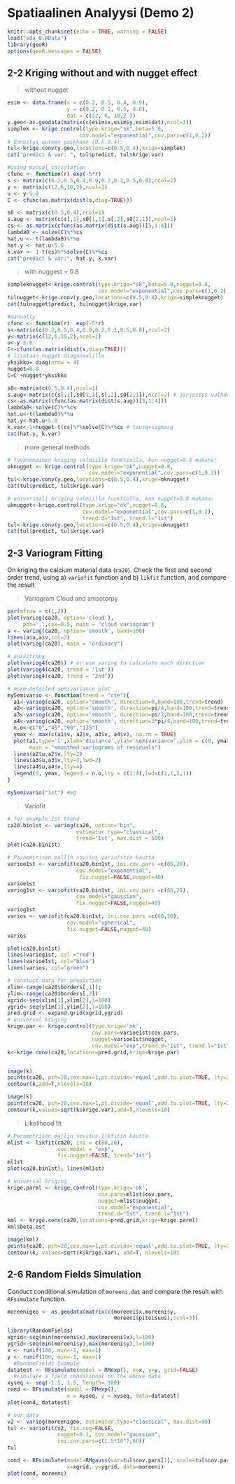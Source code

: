 # Spatiaalinen Analyysi (Demo 2)


```r
knitr::opts_chunk$set(echo = TRUE, warning = FALSE)
load("sda_0.RData")
library(geoR)
options(geoR.messages = FALSE)
```

## 2-2 Kriging without and with nugget effect

> without nugget

```r
esim <- data.frame(x = c(0.2, 0.5, 0.4, 0.9),
                   y = c(0.2, 0.1, 0.5, 0.8),
                   dat = c(12, 6, 10,2 ))
y.geo<-as.geodata(matrix(c(esim$x,esim$y,esim$dat),ncol=3))
simplek <- krige.control(type.krige="sk",beta=5.0, 
                       cov.model="exponential",cov.pars=c(1,0.2))
# Ennustus uuteen paikkaan (0.5,0.4):
tul<-krige.conv(y.geo,locations=c(0.5,0.4),krige=simplek)
cat("predict & var: ", tul$predict, tul$krige.var)

#using manual calculation
cfunc <- function(r) exp(-5*r)
s <- matrix(c(0.2,0.5,0.4,0.9,0.2,0.1,0.5,0.8),ncol=2)
y <- matrix(c(12,6,10,2),ncol=1)
u <- y-5.0
C <- cfunc(as.matrix(dist(s,diag=TRUE)))

s0 <- matrix(c(0.5,0.4),ncol=1)
s.aug <- matrix(c(s[,1],s0[1,1],s[,2],s0[2,1]),ncol=2)
cs <- as.matrix(cfunc(as.matrix(dist(s.aug))[5,1:4]))
lambda0 <- solve(C)%*%cs
hat.u <- t(lambda0)%*%u
hat.y <- hat.u+5.0
k.var <- 1-t(cs)%*%solve(C)%*%cs
cat("predict & var:", hat.y, k.var)
```

> with nuggest = 0.8

```r
simpleknugget<-krige.control(type.krige="sk",beta=5.0,nugget=0.8, 
                             cov.model="exponential",cov.pars=c(1,0.2))
tulnugget<-krige.conv(y.geo,locations=c(0.5,0.4),krige=simpleknugget)
cat(tulnugget$predict, tulnugget$krige.var)

#manually
cfunc <- function(r)  exp(-5*r)
s<-matrix(c(0.2,0.5,0.4,0.9,0.2,0.1,0.5,0.8),ncol=2)
y<-matrix(c(12,6,10,2),ncol=1)
u<-y-5.0
C<-cfunc(as.matrix(dist(s,diag=TRUE)))
# lisataan nugget diagonaalille
yksikko= diag(nrow = 4)
nugget=0.8
C=C +nugget*yksikko

s0<-matrix(c(0.5,0.4),ncol=1)
s.aug<-matrix(c(s[,1],s0[1,1],s[,2],s0[2,1]),ncol=2) # jarjestys vaihdettu s0:ssa
cs<-as.matrix(cfunc(as.matrix(dist(s.aug))[5,1:4]))
lambda0<-solve(C)%*%cs
hat.u<-t(lambda0)%*%u
hat.y<-hat.u+5.0
k.var<-1+nugget-t(cs)%*%solve(C)%*%cs # tausq+sigmasq
cat(hat.y, k.var)
```

> more general methods

```r
# Tavanomainen kriging valmiilla funktiolla, kun nugget=0.8 mukana:  
oknugget <- krige.control(type.krige="ok",nugget=0.8, 
                          cov.model="exponential",cov.pars=c(1,0.2))
tul<-krige.conv(y.geo,locations=c(0.5,0.4),krige=oknugget)
cat(tul$predict, tul$krige.var)

# universaali kriging valmiilla funktiolla, kun nugget=0.8 mukana:  
uknugget<-krige.control(type.krige="ok",nugget=0.8, 
                        cov.model="exponential",cov.pars=c(1,0.2),
                        trend.d="1st", trend.l="1st")
tul<-krige.conv(y.geo,locations=c(0.5,0.4),krige=uknugget)
cat(tul$predict, tul$krige.var)
```

## 2-3 Variogram Fitting

On kriging the calcium material data (`ca20`). Check the first and second order trend, using a) `variofit` function and b) `likfit` function, and compare the result

> Variogram Cloud and anisotorpy

```r
par(mfrow = c(1,2))
plot(variog(ca20, option='cloud'),
     pch='.',cex=0.5, main = "cloud variogram")
a <- variog(ca20, option='smooth', band=100)
lines(a$u,a$v,col=2)
plot(variog(ca20), main = "ordinary")

# anisotropy
plot(variog4(ca20)) # or use variog to calculate each direction
plot(variog4(ca20, trend = '1st'))
plot(variog4(ca20, trend = "2nd"))

# more detailed semivariance plot
mySemivario <- function(trend = "cte"){
  a1<-variog(ca20, option='smooth', direction=0,band=100,trend=trend)
  a2<-variog(ca20, option='smooth', direction=pi/4,band=100,trend=trend)
  a3<-variog(ca20, option='smooth', direction=pi/2,band=100,trend=trend)
  a4<-variog(ca20, option='smooth', direction=3*pi/4,band=100,trend=trend)
  n.o<-c("0","45","90","135")
  ymax <- max(c(a1$v, a2$v, a3$v, a4$v), na.rm = TRUE)
  plot(a1,type='l',xlab='distance',ylab='semivariance',ylim = c(0, ymax),
       main = "smoothed variograms of residuals")
  lines(a2$u,a2$v,lty=2)
  lines(a3$u,a3$v,lty=3,lwd=2)
  lines(a4$u,a4$v,lty=4)
  legend(0, ymax, legend = n.o,lty = c(1:4),lwd=c(1,1,2,1))
}

mySemivario("1st") #eg
```

> Variofit

```r
# for example 1st trend
ca20.bin1st <- variog(ca20, option="bin",
                      estimator.type="classical",
                      trend='1st', max.dist = 500)
plot(ca20.bin1st)

# Parametrisen mallin sovitus variofitin kautta
varioe1st <- variofit(ca20.bin1st, ini.cov.pars =c(80,20), 
                      cov.model="exponential",
                       fix.nugget=FALSE,nugget=40)
varioe1st
variog1st <- variofit(ca20.bin1st, ini.cov.pars =c(80,20), 
                      cov.model="gaussian",
                      fix.nugget=FALSE,nugget=40)
variog1st
varios <- variofit(ca20.bin1st, ini.cov.pars =c(80,20), 
                   cov.model="spherical",
                   fix.nugget=FALSE,nugget=40)
varios 

plot(ca20.bin1st)
lines(variog1st, col ="red")
lines(varioe1st, col="blue")
lines(varios, col="green")

# constuct data for prediction
xlim<-range(ca20$borders[,1]); 
ylim<-range(ca20$borders[,2])
xgrid<-seq(xlim[1],xlim[2],l=100)
ygrid<-seq(ylim[1],ylim[2],l=100)
pred.grid <- expand.grid(xgrid,ygrid)
# universal kriging
krige.par <- krige.control(type.krige='ok', 
                           cov.pars=varioe1st$cov.pars, 
                           nugget=varioe1st$nugget,
                           cov.model="exp",trend.d="1st", trend.l="1st")
k<-krige.conv(ca20,locations=pred.grid,krige=krige.par)


image(k)
points(ca20, pch=20,cex.max=1,pt.divide='equal',add.to.plot=TRUE, lty=2)
contour(k,add=T,nlevels=10)

image(k)
points(ca20, pch=20,cex.max=1,pt.divide='equal',add.to.plot=TRUE, lty=2)
contour(k,values=sqrt(k$krige.var),add=T,nlevels=10)
```

> Likelihood fit

```r
# Parametrisen mallin sovitus likfitin kautta
ml1st <- likfit(ca20, ini = c(80,20), 
                cov.model = "exp",
                fix.nugget=FALSE, trend="1st")
ml1st
plot(ca20.bin1st); lines(ml1st)

# universal kriging
krige.parml <- krige.control(type.krige='ok', 
                             cov.pars=ml1st$cov.pars, 
                             nugget=ml1st$nugget,
                             cov.model="exponential",
                             trend.d="1st", trend.l="1st")
kml <- krige.conv(ca20,locations=pred.grid,krige=krige.parml)
kml$beta.est

image(kml)
points(ca20, pch=20,cex.max=1,pt.divide='equal',add.to.plot=TRUE, lty=2)
contour(k, values=sqrt(k$krige.var), add=T, nlevels=10)
```

## 2-6 Random Fields Simulation

Conduct conditional simulation of `moreeni.dat` and compare the result with `RFsimulate` function.

```r
moreenigeo <- as.geodata(matrix(c(moreeni$x,moreeni$y,
                                  moreeni$pitoisuus),ncol=3))

library(RandomFields)
xgrid<-seq(min(moreeni$x),max(moreeni$x),l=100)
ygrid<-seq(min(moreeni$y),max(moreeni$y),l=100)
x <- runif(100, min=-1, max=1)
y <- runif(100, min=-1, max=1)
  #RandomFields Example
datatest <- RFsimulate(model = RMexp(), x=x, y=y, grid=FALSE)
  #simulate a field conditional on the above data
xyseq <- seq(-1.5, 1.5, length= 100)
cond <- RFsimulate(model = RMexp(), 
                   x = xyseq, y = xyseq, data=datatest)
plot(cond, datatest)

# our data
v2 <- variog(moreenigeo, estimator.type="classical", max.dist=90)
tul <- variofit(v2, fix.nug=FALSE,
                nugget=0.1, cov.model="gaussian",
                ini.cov.pars=c(1.5*10^7,60))
tul

cond <- RFsimulate(model=RMgauss(var=tul$cov.pars[1], scale=tul$cov.pars[2]), 
                   x=xgrid, y=ygrid, data=moreeni)
plot(cond, moreeni)
```




